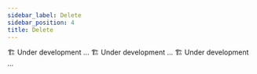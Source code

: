 ```yaml
---
sidebar_label: Delete
sidebar_position: 4
title: Delete
---
```


<!-- Imports -->


<!-- Documentation -->

<Tabs groupId="platforms">
<TabItem value="discord" label="Discord" default>
  🏗️ Under development ...
</TabItem>

<TabItem value="telegram" label="Telegram">
  🏗️ Under development ...
</TabItem>

<TabItem value="Twitter" label="Twitter">
  🏗️ Under development ...
</TabItem>
</Tabs>
